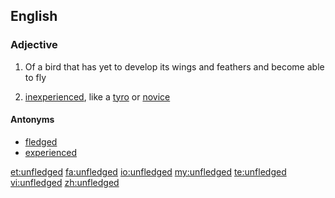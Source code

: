 ==English==

===Adjective===
{{en-adj|-}}

#Of a bird that has yet to develop its wings and feathers and become able to fly
# {{context|figuratively}} [[inexperienced]], like a [[tyro]] or [[novice]]

====Antonyms====
*[[fledged]]
*[[experienced]]

[[et:unfledged]]
[[fa:unfledged]]
[[io:unfledged]]
[[my:unfledged]]
[[te:unfledged]]
[[vi:unfledged]]
[[zh:unfledged]]